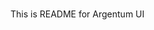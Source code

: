 
<Meta title="Argentum UI" />

<Title>Future UI primitives for low-code</Title>

<div className="sb-container">
    <div className="sb-section-title">
        <h1></h1>
    </div>
    <p>This is README for Argentum UI</p>
</div>

<style>
    {`
  .sb-container {
    margin-bottom: 48px;
  }

  .sb-section-title {
    margin-bottom: 32px;
  }
  `}
</style>
